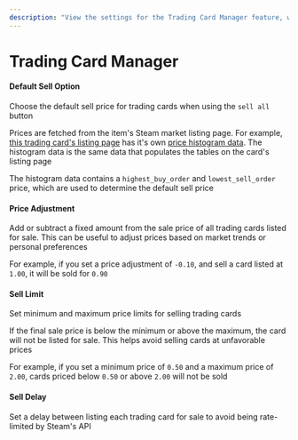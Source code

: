 ---
description: "View the settings for the Trading Card Manager feature, which allows you to manage and sell your Steam trading cards."
---

# Trading Card Manager

#### Default Sell Option
Choose the default sell price for trading cards when using the `sell all` button

Prices are fetched from the item's Steam market listing page. For example, [this trading card's listing page](https://steamcommunity.com/market/listings/753/774861-Traitor) has it's own [price histogram data](https://steamcommunity.com/market/itemordershistogram?country=AU&language=english&currency=21&item_nameid=176219335). The histogram data is the same data that populates the tables on the card's listing page

The histogram data contains a `highest_buy_order` and `lowest_sell_order` price, which are used to determine the default sell price

#### Price Adjustment
Add or subtract a fixed amount from the sale price of all trading cards listed for sale. This can be useful to adjust prices based on market trends or personal preferences

For example, if you set a price adjustment of `-0.10`, and sell a card listed at `1.00`, it will be sold for `0.90`

#### Sell Limit
Set minimum and maximum price limits for selling trading cards

If the final sale price is below the minimum or above the maximum, the card will not be listed for sale. This helps avoid selling cards at unfavorable prices

For example, if you set a minimum price of `0.50` and a maximum price of `2.00`, cards priced below `0.50` or above `2.00` will not be sold

#### Sell Delay

Set a delay between listing each trading card for sale to avoid being rate-limited by Steam's API